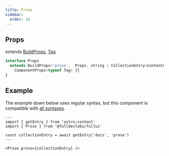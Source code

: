 ```yaml
---
title: Prose
sidebar: 
  order: 10
---
```


## Props
extends [BuildProps](/guides/components), [Tag](/components/tag)
```ts
interface Props
  extends BuildProps<'prose',  Props, string | CollectionEntry<ContentCollectionKey>['render']>,
    ComponentProps<typeof Tag> {}
}
```

## Example
The example down below uses regular syntax, but this component is compatible with [all syntaxes](/guides/components#syntax).

```astro live
---
import { getEntry } from 'astro:content'
import { Prose } from '@fulldevlabs/fullui'

const collectionEntry = await getEntry('docs', 'prose')
---

<Prose prose={collectionEntry} />

```